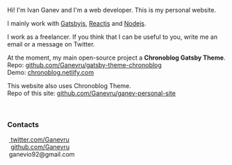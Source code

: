 
<Banner />

Hi! I'm Ivan Ganev and I'm a web developer. This is my personal website.

I mainly work with [Gatsbyjs](https://www.gatsbyjs.org/), [Reactjs](https://reactjs.org/) and [Nodejs](https://nodejs.org).

I work as a freelancer. If you think that I can be useful to you, write me an email or a message on Twitter.

At the moment, my main open-source project a **Chronoblog Gatsby Theme**.  
Repo: [github.com/Ganevru/gatsby-theme-chronoblog](https://github.com/Ganevru/gatsby-theme-chronoblog)  
Demo: [chronoblog.netlify.com](https://chronoblog.netlify.com/)

This website also uses Chronoblog Theme.  
Repo of this site: [github.com/Ganevru/ganev-personal-site](https://github.com/Ganevru/ganev-personal-site)

<p>&nbsp;</p>

### Contacts

<p>
  <FontAwesomeIcon icon={['fab', 'twitter']} />
  &nbsp;<a href="https://twitter.com/ganevru" target="_blank">
    twitter.com/Ganevru
  </a>
  <br />
  <FontAwesomeIcon icon={['fab', 'github']} />
  &nbsp;
  <a href="https://github.com/ganevru" target="_blank">
    github.com/Ganevru
  </a>
  <br />
  <FontAwesomeIcon icon="at" />
  &nbsp;ganevio92@gmail.com
</p>
<p>&nbsp;</p>
<FeedSearch />
<Tags />
<FeedItems />
